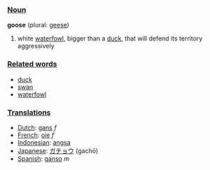 ===[[Noun]]===

'''goose''' (plural: [[geese]])

#white [[waterfowl]], bigger than a [[duck]], that will defend its territory aggressively

===[[Related word]]s===

*[[duck]]
*[[swan]]
*[[waterfowl]]

===[[Translation]]s===
*[[Dutch]]: [[gans]] ''f''
*[[French]]: [[oie]] ''f''
*[[Indonesian]]: [[angsa]]
*[[Japanese]]: [[ガチョウ]] (gachō)
*[[Spanish]]: [[ganso]] ''m''
